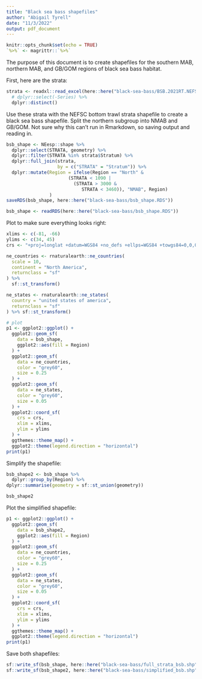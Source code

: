 ```yaml
---
title: "Black sea bass shapefiles"
author: "Abigail Tyrell"
date: "11/3/2022"
output: pdf_document
---
```


```r
knitr::opts_chunk$set(echo = TRUE)
`%>%` <- magrittr::`%>%`
```

The purpose of this document is to create shapefiles for the southern MAB, northern MAB, and GB/GOM regions of black sea bass habitat.

First, here are the strata:
```r
strata <- readxl::read_excel(here::here("black-sea-bass/BSB.2021RT.NEFSC.Strata.Specifications.By.Region.xlsx")) %>%
  # dplyr::select(-Series) %>%
  dplyr::distinct()
```

Use these strata with the NEFSC bottom trawl strata shapefile to create a black sea bass shapefile. Split the northern subgroup into NMAB and GB/GOM. Not sure why this can't run in Rmarkdown, so saving output and reading in.
```r
bsb_shape <- NEesp::shape %>%
  dplyr::select(STRATA, geometry) %>%
  dplyr::filter(STRATA %in% strata$Stratum) %>%
  dplyr::full_join(strata,
                   by = c("STRATA" = "Stratum")) %>%
  dplyr::mutate(Region = ifelse(Region == "North" &
                       (STRATA < 1090 |
                         (STRATA > 3000 &
                            STRATA < 3460)), "NMAB", Region)
                )
saveRDS(bsb_shape, here::here("black-sea-bass/bsb_shape.RDS"))
```

```r
bsb_shape <- readRDS(here::here("black-sea-bass/bsb_shape.RDS"))
```

Plot to make sure everything looks right:

```r
xlims <- c(-81, -66)
ylims <- c(34, 45)
crs <- "+proj=longlat +datum=WGS84 +no_defs +ellps=WGS84 +towgs84=0,0,0"

ne_countries <- rnaturalearth::ne_countries(
  scale = 10,
  continent = "North America",
  returnclass = "sf"
) %>%
  sf::st_transform()

ne_states <- rnaturalearth::ne_states(
  country = "united states of america",
  returnclass = "sf"
) %>% sf::st_transform()

# plot
p1 <- ggplot2::ggplot() +
  ggplot2::geom_sf(
    data = bsb_shape,
    ggplot2::aes(fill = Region)
  ) +
  ggplot2::geom_sf(
    data = ne_countries,
    color = "grey60",
    size = 0.25
  ) +
  ggplot2::geom_sf(
    data = ne_states,
    color = "grey60",
    size = 0.05
  ) +
  ggplot2::coord_sf(
    crs = crs,
    xlim = xlims,
    ylim = ylims
  ) +
  ggthemes::theme_map() +
  ggplot2::theme(legend.direction = "horizontal")
print(p1)
```

Simplify the shapefile:
```r
bsb_shape2 <- bsb_shape %>%
  dplyr::group_by(Region) %>%
dplyr::summarise(geometry = sf::st_union(geometry))

bsb_shape2
```

Plot the simplified shapefile:

```r
p1 <- ggplot2::ggplot() +
  ggplot2::geom_sf(
    data = bsb_shape2,
    ggplot2::aes(fill = Region)
  ) +
  ggplot2::geom_sf(
    data = ne_countries,
    color = "grey60",
    size = 0.25
  ) +
  ggplot2::geom_sf(
    data = ne_states,
    color = "grey60",
    size = 0.05
  ) +
  ggplot2::coord_sf(
    crs = crs,
    xlim = xlims,
    ylim = ylims
  ) +
  ggthemes::theme_map() +
  ggplot2::theme(legend.direction = "horizontal")
print(p1)
```

Save both shapefiles:
```r
sf::write_sf(bsb_shape, here::here("black-sea-bass/full_strata_bsb.shp"))
sf::write_sf(bsb_shape2, here::here("black-sea-bass/simplified_bsb.shp"))
```
